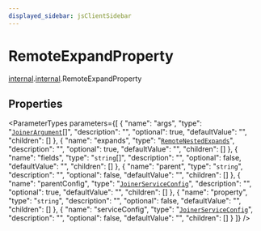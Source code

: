 ```yaml
---
displayed_sidebar: jsClientSidebar
---
```



# RemoteExpandProperty

[internal](../../admin_discounts/modules/admin_discounts.internal.mdx).[internal](../../internal/modules/admin_discounts.internal.internal-1.mdx).RemoteExpandProperty

## Properties

<ParameterTypes parameters={[
  {
    "name": "args",
    "type": "[`JoinerArgument`](admin_discounts.internal.internal-1.JoinerArgument.mdx)[]",
    "description": "",
    "optional": true,
    "defaultValue": "",
    "children": []
  },
  {
    "name": "expands",
    "type": "[`RemoteNestedExpands`](admin_discounts.internal.internal-1.RemoteNestedExpands.mdx)",
    "description": "",
    "optional": true,
    "defaultValue": "",
    "children": []
  },
  {
    "name": "fields",
    "type": "`string`[]",
    "description": "",
    "optional": false,
    "defaultValue": "",
    "children": []
  },
  {
    "name": "parent",
    "type": "`string`",
    "description": "",
    "optional": false,
    "defaultValue": "",
    "children": []
  },
  {
    "name": "parentConfig",
    "type": "[`JoinerServiceConfig`](admin_discounts.internal.internal-1.JoinerServiceConfig.mdx)",
    "description": "",
    "optional": true,
    "defaultValue": "",
    "children": []
  },
  {
    "name": "property",
    "type": "`string`",
    "description": "",
    "optional": false,
    "defaultValue": "",
    "children": []
  },
  {
    "name": "serviceConfig",
    "type": "[`JoinerServiceConfig`](admin_discounts.internal.internal-1.JoinerServiceConfig.mdx)",
    "description": "",
    "optional": false,
    "defaultValue": "",
    "children": []
  }
]} />
